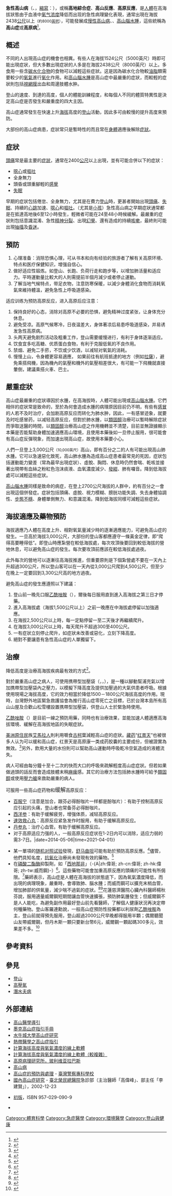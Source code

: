 {{Other uses}}
{{Refimprove|time=20201025}}
{{Repetition|time=20201025}}
{{NoteTA|G1=ME}}
{{Medical}}
{{Infobox medical condition
| Name = 高山症
| Image = File:Altitude Sickness Warning.jpg
| Caption = 印度陆军立于[[拉达克|拉达克]]山区的高原反应警示牌
| DiseasesDB = 8375
| DiseasesDB_mult = {{DiseasesDB2|29615}}
| ICD10 = {{ICD10|T|70|2|t|66}}
| ICD9 = {{ICD9|E902.0}}
| ICDO =
| OMIM =
| MedlinePlus =
| eMedicineSubj = med
| eMedicineTopic = 3225
| MeshID = D000532
}}

'''急性高山病'''（{{lang-en|Altitude sickness}}、{{lang|en|Acute mountain sickness}}，[[縮寫|縮寫]]：{{lang|en|AMS}}），或稱'''高地綜合症'''、'''高山反應'''、'''高原反應'''，是[[人體|人體]]在高海拔狀態由于血液中[[氧气|氧气]][[浓度|浓度]]降低而出现的急性病理變化表現，通常出現在海拔2438[[公尺|公尺]]以上<small>（約8000[[英呎|英呎]]）</small>，可能發展成[[慢性高山病|慢性高山病]]、{{tsl|en|High-altitude pulmonary edema|高山肺水腫}}、[[高山腦水腫|高山腦水腫]]，這些統稱為'''高山症'''或'''高原病'''<ref>{{cite web|title=高山症|url=http://www.fma.org.tw/2011/S-13-4.html|accessdate=2020-10-25|author=署立基隆醫院家醫科陳柏璋|publisher=台灣醫學會}}</ref>。

==概述==
不同的人出現高山症的機會也相異。有些人在海拔1524公尺（5000英尺）時即可能出現症狀，但大多數出現症狀的人多是在海拔2438公尺（8000英尺）以上。多食用一些含[[碳水化合物|碳水化合物]]的食物可以減輕這些症狀。这是因為碳水化合物較[[油脂|油脂]]類需要較少的[[氧氣|氧氣]]進行[[氧化|氧化]]作用。{{tsl|en|High-altitude pulmonary edema|高山肺水腫}}和[[高山腦水腫|高山腦水腫]]是高山症中最嚴重的症狀，而較輕的症狀則包括[[視網膜|視網膜]]出血和周邊肢體水肿。 

登山的速度、到達的高度，個人的體能訓練程度，和每個人不同的體質特異性是決定高山症是否發生和嚴重度的四大主因。

高山症通常發生在快速上升[[海拔|海拔]]高度的[[登山|登山]]活動，因此多可由較慢的提升高度來預防。

大部份的高山症病患，症狀常只是暫時性的而且常在[[身體|身體]]適應後解除[[症狀|症狀]]。

==症狀==
[[頭痛|頭痛]]常是最主要的[[症狀|症狀]]，通常在2400[[公尺|公尺]]以上出現，並有可能合併以下的症狀：
*[[噁心|噁心]]或[[嘔吐|嘔吐]]
*全身無力
*頭昏或頭重腳輕的[[感覺|感覺]]
*[[失眠|失眠]]

早期的症狀包括倦怠、全身無力，尤其是在費力[[登山|登山]]時，更甚者開始出現[[頭痛|頭痛]]、[[失眠|失眠]]、持續的[[心跳|心跳]]加速、[[噁心|噁心]]和[[嘔吐|嘔吐]]。（尤其是[[小孩|小孩]]）急性高山病之早期症狀通常都是在抵達高地後6至12小時發生，輕微者可能在24至48小時候緩解。最嚴重的症狀則包括意識混淆、急性[[精神分裂|精神分裂]]、出現[[幻覺|幻覺]]、還有{{tsl|en|High-altitude pulmonary edema|高山肺水腫}}造成的持續[[咳嗽|咳嗽]]，最終則可能出現[[抽搐|抽搐]]及[[昏迷|昏迷]]。

==預防==
{{Unreferenced section|time=2021-06-19T01:45:40+00:00}}
#心理准备：消除恐惧心理，可从书本和向有经验的旅游者了解有关高原环境、特点和医疗保健知识，增强自信心。
#做好适应性锻炼。如登山、长跑、负荷行走和跑步等，以增加肺活量和适应力。平時運動量比較大的人則需提前半個月減少或者停止運動。
#了解当地气候特点，带足衣物，注意防寒保暖，以減少身體消化食物而消耗氧氣來維持體溫，避免急性上呼吸道感染。

;适应训练为预防高原反应，进入高原后应注意：
#保持良好的心态，消除对高原不必要的恐惧，避免精神过度紧张，让身体充分休息。
#避免受凉。高原气候寒冷，日夜温差大，身体著凉后易患呼吸道感染，并易诱发急性高原病。
#头两天避免剧烈活动及粗重工作，登山需要缓慢进行，有利于身体逐渐适应。
#饮食宜多吃高糖、优质蛋白食物，有利于克服低氧的不良作用。
#禁烟、避免二手菸，不饮或少饮酒，以减轻对氧氣的消耗。
#慢慢上山，令身體更容易適應， 如果前往有航班抵達的地方（例如[[拉薩|拉薩]]），避免乘搭飛機，因為機內的氣壓和機外的氣壓相差很大，有可能一下飛機就直接暈倒，建議乘搭火車、巴士。

==嚴重症狀==
{{Unreferenced section|time=2021-06-19T01:45:40+00:00}}
高山症最嚴重的症狀導因於水腫，在高海拔時，人體可能出現{{tsl|en|High-altitude pulmonary edema|高山肺水腫}}或[[高山腦水腫|高山腦水腫]]。它們相伴的症狀常是致命的，至於為何會造成水腫的病理原因目前仍不明，有些有[[感冒|感冒]]的人若不及时治疗，会加剧高原反应而转化为肺水肿，因此，一有感冒迹象，就要及时吃感冒药，以减轻高原反应，但對於肺水腫，以[[類固醇|類固醇]]治療可以暫時解除症狀而爭取送醫的時間，以[[類固醇|類固醇]]治療高山症之作用機轉並不清楚，目前並無證據顯示本藥是否能幫助身體加速適應高山環境，且使用本藥後如一旦停止服用，很可能會有高山症反彈現象，而加速出現高山症，故使用本藥要小心。

人們一旦登上3,000公尺<small>（10,000英尺）</small>高山，即有百分之二的人有可能出現高山肺水腫。它可以急速惡化致死，高山肺水腫為造成高山症患者最常見的死因，症狀包括運動能力變差（常為最早出現症狀）、虛脫、胸悶、休息時仍然會喘、乾咳並接著出現帶有血絲之粉紅色泡沫痰液、血氧濃度減少、[[發紺|發紺]]、肺有囉音。降到低海拔處可以減輕這些症狀。

[[高山腦水腫|高山腦水腫]]同樣是致命的病症，在登上2700公尺海拔的人群中，約有百分之一會出現這個併發症。症狀包括頭痛、虛脫、視力模糊、膀胱功能失調、失去身體協調性、[[失調|步態不穩]]、身體單側無力、和意識混淆。降到低海拔同樣可減輕這些症狀。

==海拔適應及藥物預防==
{{Unreferenced section|time=2021-06-19T01:45:40+00:00}}
海拔適應乃人體在高度上升、相對氧氣量減少時的逐漸適應能力，可避免高山症的發生。一旦高於海拔3,000公尺，大部份的登山客都應遵守一條黃金定律，即“爬得高要睡得低”。即登山時應紮營在較低海拔處，每次攻頂後要回到較低海拔的營地休息，可以避免高山症的發生。每次要攻頂前應該在較低海拔處過夜。

此外每次的營地可以逐漸往高海拔推進，但重要原則是下個紮營處不要在一天內上升超過300公尺，所以登山客可以在一天內從3,000公尺爬到4,500公尺，但至少在晚上一定要回到3,300公尺高的地方過夜。

避免高山症的發生應遵照以下建議：
#登山前一晚先口服[[乙酰唑胺|乙酰唑胺]]（{{Lang|en|Acetazolamide}}），爾後每日服用直到進入高海拔之第三日才停藥。
#進入高海拔處（海拔1,500公尺以上）之前一晚應在中海拔處停留以加強適應。
#在海拔2,500公尺以上時，每一定點停留一至二天後才再繼續爬升。
#在海拔3,000公尺以上時，每天爬升不超過300至400公尺。
#一有症狀立刻停止爬升，如症狀未改善或惡化，立刻下降高度。
#絕對不要讓患有急性高山症的人單獨留下。

==治療==
降低高度是治療高海拔疾病最有效的方式<ref>{{cite web |author1=衛生福利部 疾病管制署 |title=高山症 |url=https://www.cdc.gov.tw/Category/ListContent/wL-8Abm9o5_5l4gSOR8M5g?uaid=Csksrnww6dJKa8if66If5g}}</ref>。

對於嚴重高山症之病人，可使用携帶型加壓袋（{{Lang|en|Gamow bag}}，{{Lang|en|Portable Altitude Chamber}}，{{Lang|en|PAC}}），是一種以腳動幫浦充氣以增加携帶型加壓袋內之壓力，以模擬下降高度及提供加壓過的大氣供患者呼吸。根據使用現場之海拔高度，它的效力相當於降低1500－1800公尺海拔高度的作用。現時，台灣野外地區緊急救護協會為推行高山症零死亡之目標，已於台灣本島所有高山山屋及合歡山松雪樓設置携帶型加壓袋，供登山人士於緊急時使用。

[[乙酰唑胺|乙酰唑胺]]（{{Lang|en|Acetazolamide}}）是目前一線之預防用藥，同時也有治療效果，並能加速人體適應高海拔環境、緩解在高海拔地區的失眠症狀。

[[美洲原住民|美洲原住民]]族[[艾馬拉人|艾馬拉人]]則利用嚼食[[古柯|古柯]]葉減輕高山症的症狀。[[藏药|藏药]]“[[红景天|红景天]]”也被很多人认为可以缓和高山症，红景天是高原康一类成药胶囊的主要成份，但被證實為無效。<ref>{{cite journal |author1=Chiu, TF., Chen, L.LC., Su, DH. et al. |title=Rhodiola crenulata extract for prevention of acute mountain sickness: a randomized, double-blind, placebo-controlled, crossover trial |journal=BMC Complement Altern Med |date=2013-10-31 |volume=13 |issue=298 |url=https://doi.org/10.1186/1472-6882-13-298}}</ref>另外，飲用大量的水份則可以幫助高山運動時呼吸乾冷空氣造成的液體流失。

病人可經由每分鐘十至十二次的快而大口的呼吸來疏解輕度高山症症狀。但若如果做過頭的話反而會造成肢體末稍[[麻痺|麻痺]]感。其它的治療方法包括肺水腫時可給予[[類固醇|類固醇]]或使用[[壓力艙|壓力艙]]來救助嚴重的病人。

;可服用一些高山症药物和<big>缓解</big>高原反应：
*[[百服宁|百服宁]]（注意是加合，跟芬必得酚咖片一样都是酚咖片）：有助于控制高原反应引起的头痛，登山者也常备芬必得酚咖片。
*[[西洋参|西洋参]]：有助于缓解疲劳，增强体质，减轻高原反应。
*[[速效救心丸|速效救心丸]]：高原反应紧急发作时服用，有助于缓解高原反应。
*[[丹参丸|丹参丸]]：治疗心血管。有助于缓解高原反应。
*对于高原适应力强的人，一般高原反应症状在1-2日内可以消除，适应力弱的需3-7日。|date=2014-05-06|time=2021-04-01}}

* 某一單項的[[随机对照试验|随机对照试验]]發現，[[舒马曲坦|舒马曲坦]]可能有助於預防高原反應。<ref name="pmid17557349">{{Cite journal|title=Sumatriptan for prevention of acute mountain sickness: randomized clinical trial|url=https://pubmed.ncbi.nlm.nih.gov/17557349|last=Jafarian|first=Sirous|last2=Gorouhi|first2=Farzam|date=2007-09|journal=Annals of Neurology|issue=3|doi=10.1002/ana.21162|volume=62|pages=273–277|issn=0364-5134|pmid=17557349|last3=Salimi|first3=Shabnam|last4=Lotfi|first4=Jamshid}}</ref>儘管，他們具知名度，[[抗氧化剂|抗氧化]]治療尚未發現有效的藥物。<ref name="pmid19273551">{{Cite journal|title=Oral antioxidant supplementation does not prevent acute mountain sickness: double blind, randomized placebo-controlled trial|url=https://pubmed.ncbi.nlm.nih.gov/19273551|last=Baillie|first=J. K.|last2=Thompson|first2=A. a. R.|date=2009-05|journal=QJM: monthly journal of the Association of Physicians|issue=5|doi=10.1093/qjmed/hcp026|volume=102|pages=341–348|issn=1460-2393|pmid=19273551|last3=Irving|first3=J. B.|last4=Bates|first4=M. G. D.|last5=Sutherland|first5=A. I.|last6=Macnee|first6=W.|last7=Maxwell|first7=S. R. J.|last8=Webb|first8=D. J.}}</ref>
* 在[[磷酸二酯酶|磷酸二酯酶]]抑製劑，如「[[西地那非|西地那非]]」（-{A|zh:偉哥; zh-cn:偉哥; zh-hk:偉哥; zh-tw:威而鋼}-）<ref>{{cite web|title=威而鋼的震撼及使用需知|url=http://www.kmuh.org.tw/www/kmcj/data/8804/4204.htm|author=泌尿科[[王起杰|王起-{杰}-]]副教授|date=1999年（民國88年）4月|publisher=[[高雄醫學大學|高雄醫學大學]]附設中和紀念醫院|language=zh-tw}}</ref>。這些藥物可能會加重高原反應的頭痛的可能性有所侷限。<ref name="pmid17408118">{{Cite journal|title=Phosphodiesterase type 5 inhibitors in the treatment and prevention of high altitude pulmonary edema|url=https://pubmed.ncbi.nlm.nih.gov/17408118|last=Bates|first=Matthew G. D.|last2=Thompson|first2=A. A. Roger|date=2007-03|journal=Current Opinion in Investigational Drugs (London, England: 2000)|issue=3|volume=8|pages=226–231|issn=1472-4472|pmid=17408118|last3=Baillie|first3=J. Kenneth}}</ref>藥師表示，高山症是人體在高海拔的狀態底下，因為氧氣濃度降低，而出現的病理現象，嚴重時，會導致肺、腦水腫；而威而鋼可以擴充末梢血管，增加肺部的供氧量，減少喘不過氣的症狀。<ref>{{cite news|url=http://www.appledaily.com.tw/realtimenews/article/new/20140506/392415/|title=妻子高山症發作　老公餵威而鋼保命|location=臺灣[[花蓮縣|花蓮]]|date=2014年5月6日|publisher=[[蘋果日報_(台灣)|蘋果日報]]|author=胡治言|language=zh-tw}}</ref><ref>{{cite web|title=高山症發作 登山女吃威而鋼保命　擴充末梢血管增供氧量 威而鋼可緩症狀|url=http://www.ttv.com.tw/103/05/1030506/103050600100005.htm|date=2014年5月6日|publisher=[[臺灣電視公司|臺灣電視事業股份有限公司]]|language=zh-tw|location=臺灣[[花蓮縣|花蓮]]}}</ref>花蓮慈濟醫院心臟內科醫師楊秋芬說，服用適量威爾鋼短期間讓血管快速擴張，預防肺氣腫發生；但威爾鋼不是人人能吃，為避免副作用最好登山前先看醫師，了解個人健康狀況再決定帶何種藥物。登山客羅連勳說，一般高山症預防性投藥都以利尿劑[[乙酰唑胺|乙酰唑胺]]為主，登山前就得預先服用，登山超過2000公尺早晚都得服用半顆；偶爾聽聞山友帶威爾鋼，但丹木斯一顆只要新台幣6元，威爾鋼一顆起碼300多元，效果差不多。<ref>{{cite news|url=http://www.appledaily.com.tw/realtimenews/article/new/20140506/392665/|title=高山症吃威爾鋼保命　醫：小心副作用|location=臺灣[[花蓮縣|花蓮]]|date=2014年5月6日|publisher=[[蘋果日報_(台灣)|蘋果日報]]|author=王文傑|language=zh-tw}}</ref>

== 參考資料 ==
{{reflist|2}}

==參見==
*[[登山|登山]]
*[[高壓氧|高壓氧]]
*[[潛水夫病|潛水夫病]]

==外部連結==
{{wikivoyage}}
*[https://web.archive.org/web/20120103205616/http://www.ismmed.org/np_altitude_tutorial.htm 高山醫學導引]
*[http://www.merck.com/pubs/mmanual/section20/chapter281/281a.htm 墨克高山症指引手冊]
*[https://web.archive.org/web/20060904210432/http://www.buffalo.edu/reporter/vol29/vol29n30/n1.html 水牛城大學高山症研究]
*[https://web.archive.org/web/20160303234047/http://www.itg.be/itg/Uploads/MedServ/ealtitude.pdf 熱帶醫學之高山症指引]
*[http://www.altitude.org/air_pressure.php?lang=zh 計算海拔高度與氧氣濃度的線上軟體]
*[https://web.archive.org/web/20160308162543/http://www.altitude.org/oxygen_levels.php?lang=zh 計算海拔高度與氧氣濃度的線上軟體（較複雜）]
*[https://web.archive.org/web/20021003142531/http://www.geocities.com/capecanaveral/6280/thsart.html 高原病理研究所，玻利维亚拉巴斯]
*[http://translate.google.com/translate?sourceid=navclient&hl=zh-CN&u=http%3a%2f%2fwww.altitude.org%2faltitude_sickness.htm 高山病]
*[https://web.archive.org/web/20140220062500/http://department.tpa.edu.tw/medical/new_page_8.htm 高山症的預防與處理] - [[臺灣警察專科學校|臺灣警察專科學校]]
*[http://www1.vghtpe.gov.tw/msg/%E5%9C%8B%E5%85%A7%E9%AB%98%E5%B1%B1%E7%97%87%E7%A0%94%E7%A9%B6.htm 國內高山症研究] - [[臺北榮民總醫院|臺北榮民總醫院]]急診部（主治醫師「高偉峰」、部主任「李建賢」），2002-12-23
*{{Cite book|author=高偉峰|coauthors=李建賢、林育朱、胡勝川等10人;方良等攝影|title=《登山醫學手冊》|location=臺灣|publisher=[[內政部營建署|內政部營建署]][[玉山國家公園|玉山國家公園]]管理處|origyear= 2001-08|isbn=979-957-029-091-1|url=http://www.m.sanmin.com.tw/Product/index/99B155S9K105z72n104C68h110D121OOUbKBi1210NpI?AspxAutoDetectCookieSupport=1|language=zh-tw|date=2003-09-01}}[http://open.nat.gov.tw/OpenFront/gpnet_detail.jspx?gpn=1009003323 初版]{{dead link|date=2018年2月|bot=InternetArchiveBot|fix-attempted=yes}}，ISBN 957-029-090-9
*{{Cite book|author=黃士俊|title=《登山安全手冊》|location=臺灣|publisher=[[內政部營建署|內政部營建署]][[玉山國家公園|玉山國家公園]]管理處|isbn=978-986-015-686-7|url=http://www.books.com.tw/products/0010361630|language=zh-tw|date=2008-10-01}}

{{Authority control}}
[[Category:體育科學|Category:體育科學]]
[[Category:急症醫學|Category:急症醫學]]
[[Category:環境醫學|Category:環境醫學]]
[[Category:登山與健康|Category:登山與健康]]